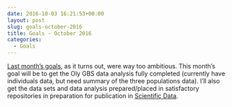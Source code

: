 ```yaml
---
date: 2016-10-03 16:21:53+00:00
layout: post
slug: goals-october-2016
title: Goals - October 2016
categories:
  - Goals
---
```


[Last month's goals](https://robertslab.github.io/sams-notebook/2016/09/06/goals-september-2016.html), as it turns out, were way too ambitious. This month's goal will be to get the Oly GBS data analysis fully completed (currently have individuals data, but need summary of the three populations data). I'll also get the data sets and data analysis prepared/placed in satisfactory repositories in preparation for publication in [Scientific Data](https://www.nature.com/sdata/about).
